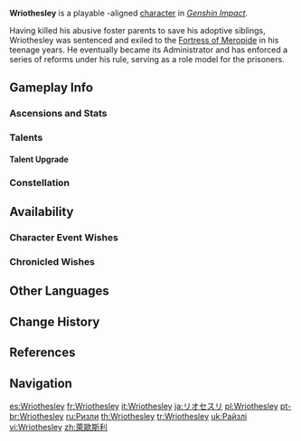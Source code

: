{{CharacterTabs}}
{{About|the playable character|the [[Genius Invokation TCG]] Character Card|Wriothesley (Character Card)}}
{{Character Infobox
|image            = <gallery>
Wriothesley Card.png|Card
Character Wriothesley Full Wish.png|Wish
Character Wriothesley Game.png|In-Game
</gallery>

<!--Playable Character Information-->
|type             = Playable
|quality          = 5
|weapon           = Catalyst
|element          = Cryo
|arkhe            = Ousia

<!--Character Information-->
|name             = Wriothesley
|pronunciation    = {{w|Help:IPA/English|/ˈraɪzli/}} {{w|Help:Pronunciation respelling key|''RYZE-lee''}}<ref>YouTube: [https://youtu.be/NUBIYZ_KQFc Version 4.1 Special Program]</ref>
|birthday         = November 23rd
|constellation    = Cerberus
|region           = Fontaine
|affiliation      = Fortress of Meropide
|dish             = Secret Sauce BBQ Ribs
|namecard         = Wriothesley: Detention
|obtain           =
* [[Tempestuous Destiny|Event Wish &mdash; Tempestuous Destiny]]
|obtainType       = Event-Exclusive
|event_name       = Tempestuous Destiny
|releaseDate      = 2023-10-17 18:00:00 GMT+8

<!--Titles-->
|title            = Emissary of Solitary Iniquity
|title2           = Lord of the Fortress of Meropide

|voiceEN          = [[imdb:nm5650061|Joe Zieja]]<ref name="The Final Feast desc">YouTube: [https://youtu.be/9SbgmM3mSps Overture Teaser: The Final Feast] (Video Description)</ref>
|voiceCN          = {{w|zh:刘北辰 (配音员)|Liu Beichen ({{zh|刘北辰}})}}<ref name="The Final Feast ZH desc">Bilibili: [https://www.bilibili.com/video/BV1ss4y1k7CD {{zh|序曲PV&mdash;&mdash;「致终幕的欢宴」}}] (Video Description)</ref>
|voiceJP          = {{w|Daisuke Ono|Ono Daisuke ({{ja|小野大輔}})}}<ref name="The Final Feast JP desc">YouTube: [https://youtu.be/tILKOAdPuIo {{ja|序曲PV「フィナーレへの歓宴」}}] (Video Description)</ref>
|voiceKR          = [https://namu.wiki/w/권창욱 Kwon Chang-wook ({{ko|권창욱}})]<ref name="The Final Feast KR desc">YouTube: [https://youtu.be/jJfxBACf2_o {{ko|서곡 PV-「종막을 향한 연회」}}] (Video Description)</ref>
}}
'''Wriothesley''' is a playable {{Ousia}}-aligned {{Cryo}} [[character]] in ''[[Genshin Impact]]''.

Having killed his abusive foster parents to save his adoptive siblings, Wriothesley was sentenced and exiled to the [[Fortress of Meropide]] in his teenage years. He eventually became its Administrator and has enforced a series of reforms under his rule, serving as a role model for the prisoners.

==Gameplay Info==
===Ascensions and Stats===
{{Character Ascensions and Stats}}

===Talents===
{{Talent Table}}

====Talent Upgrade====
{{Talent Upgrade}}

===Constellation===
{{Constellation Table}}

==Availability==
===Character Event Wishes===
{{Featured}}
===Chronicled Wishes===
{{Featured|chronicled=1}}

==Other Languages==
{{Other Languages
|default_hidden = 1
|en        = Wriothesley
|zhs       = 莱欧斯利
|zhs_rm    = Lái'ōusīlì
|zht       = 萊歐斯利
|zht_rm    = Lái'ōusīlì
|ja        = リオセスリ
|ja_rm     = Riosesuri
|ko        = 라이오슬리
|es        = Wriothesley
|fr        = Wriothesley
|ru        = Ризли
|th        = Wriothesley
|vi        = Wriothesley
|de        = Wriothesley
|id        = Wriothesley
|pt        = Wriothesley
|tr        = Wriothesley
|it        = Wriothesley
}}

==Change History==
{{Change History|4.1}}

==References==
{{Reflist}}

==Navigation==
{{Character Navbox}}

[[es:Wriothesley]]
[[fr:Wriothesley]]
[[it:Wriothesley]]
[[ja:リオセスリ]]
[[pl:Wriothesley]]
[[pt-br:Wriothesley]]
[[ru:Ризли]]
[[th:Wriothesley]]
[[tr:Wriothesley]]
[[uk:Райзлі]]
[[vi:Wriothesley]]
[[zh:萊歐斯利]]